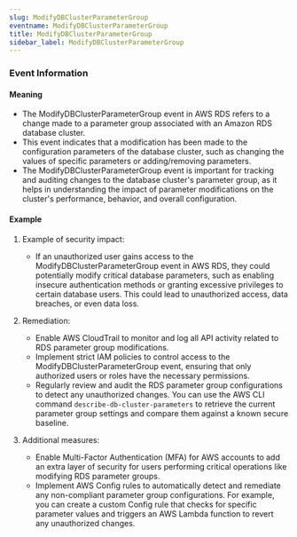 ```yaml
--- 
slug: ModifyDBClusterParameterGroup
eventname: ModifyDBClusterParameterGroup
title: ModifyDBClusterParameterGroup
sidebar_label: ModifyDBClusterParameterGroup
---
```

                       
### Event Information

#### Meaning

- The ModifyDBClusterParameterGroup event in AWS RDS refers to a change made to a parameter group associated with an Amazon RDS database cluster.
- This event indicates that a modification has been made to the configuration parameters of the database cluster, such as changing the values of specific parameters or adding/removing parameters.
- The ModifyDBClusterParameterGroup event is important for tracking and auditing changes to the database cluster's parameter group, as it helps in understanding the impact of parameter modifications on the cluster's performance, behavior, and overall configuration.

#### Example

1. Example of security impact: 
   - If an unauthorized user gains access to the ModifyDBClusterParameterGroup event in AWS RDS, they could potentially modify critical database parameters, such as enabling insecure authentication methods or granting excessive privileges to certain database users. This could lead to unauthorized access, data breaches, or even data loss.

2. Remediation:
   - Enable AWS CloudTrail to monitor and log all API activity related to RDS parameter group modifications.
   - Implement strict IAM policies to control access to the ModifyDBClusterParameterGroup event, ensuring that only authorized users or roles have the necessary permissions.
   - Regularly review and audit the RDS parameter group configurations to detect any unauthorized changes. You can use the AWS CLI command `describe-db-cluster-parameters` to retrieve the current parameter group settings and compare them against a known secure baseline.

3. Additional measures:
   - Enable Multi-Factor Authentication (MFA) for AWS accounts to add an extra layer of security for users performing critical operations like modifying RDS parameter groups.
   - Implement AWS Config rules to automatically detect and remediate any non-compliant parameter group configurations. For example, you can create a custom Config rule that checks for specific parameter values and triggers an AWS Lambda function to revert any unauthorized changes.


 